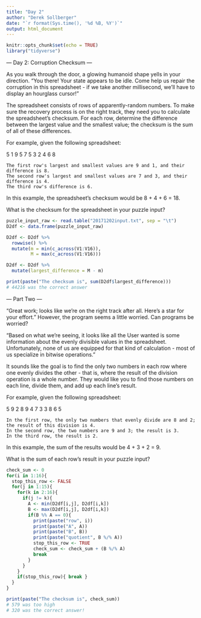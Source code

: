 ```yaml
---
title: "Day 2"
author: "Derek Sollberger"
date: "`r format(Sys.time(), '%d %B, %Y')`"
output: html_document
---
```


```r
knitr::opts_chunk$set(echo = TRUE)
library("tidyverse")
```

--- Day 2: Corruption Checksum ---

As you walk through the door, a glowing humanoid shape yells in your direction. "You there! Your state appears to be idle. Come help us repair the corruption in this spreadsheet - if we take another millisecond, we'll have to display an hourglass cursor!"

The spreadsheet consists of rows of apparently-random numbers. To make sure the recovery process is on the right track, they need you to calculate the spreadsheet's checksum. For each row, determine the difference between the largest value and the smallest value; the checksum is the sum of all of these differences.

For example, given the following spreadsheet:

5 1 9 5
7 5 3
2 4 6 8

    The first row's largest and smallest values are 9 and 1, and their difference is 8.
    The second row's largest and smallest values are 7 and 3, and their difference is 4.
    The third row's difference is 6.

In this example, the spreadsheet's checksum would be 8 + 4 + 6 = 18.

What is the checksum for the spreadsheet in your puzzle input?

```r
puzzle_input_raw <- read.table("20171202input.txt", sep = "\t")
D2df <- data.frame(puzzle_input_raw)
```

```r
D2df <- D2df %>%
  rowwise() %>%
  mutate(m = min(c_across(V1:V16)),
         M = max(c_across(V1:V16)))

D2df <- D2df %>%
  mutate(largest_difference = M - m)
```

```r
print(paste("The checksum is", sum(D2df$largest_difference)))
# 44216 was the correct answer
```

--- Part Two ---

"Great work; looks like we're on the right track after all. Here's a star for your effort." However, the program seems a little worried. Can programs be worried?

"Based on what we're seeing, it looks like all the User wanted is some information about the evenly divisible values in the spreadsheet. Unfortunately, none of us are equipped for that kind of calculation - most of us specialize in bitwise operations."

It sounds like the goal is to find the only two numbers in each row where one evenly divides the other - that is, where the result of the division operation is a whole number. They would like you to find those numbers on each line, divide them, and add up each line's result.

For example, given the following spreadsheet:

5 9 2 8
9 4 7 3
3 8 6 5

    In the first row, the only two numbers that evenly divide are 8 and 2; the result of this division is 4.
    In the second row, the two numbers are 9 and 3; the result is 3.
    In the third row, the result is 2.

In this example, the sum of the results would be 4 + 3 + 2 = 9.

What is the sum of each row's result in your puzzle input?

```r
check_sum <- 0
for(i in 1:16){
  stop_this_row <- FALSE
  for(j in 1:15){
    for(k in 2:16){
      if(j != k){
        A <- min(D2df[i,j], D2df[i,k])
        B <- max(D2df[i,j], D2df[i,k])
        if(B %% A == 0){
          print(paste("row", i))
          print(paste("A", A))
          print(paste("B", B))
          print(paste("quotient", B %/% A))
          stop_this_row <- TRUE
          check_sum <- check_sum + (B %/% A)
          break
        }
      }
    }
    if(stop_this_row){ break }
  }
}
```

```r
print(paste("The checksum is", check_sum))
# 579 was too high
# 320 was the correct answer!
```